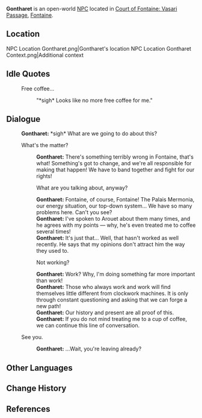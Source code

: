 {{Meta
<!-- Remove this template after adding the missing info -->
|missing_NPC_profile  = yes
}}
{{Character Infobox
|type             = Open-World NPC
|image            = NPC Gontharet.png
|realname         = <!-- Optional, if different from in-game name -->
|deceased         = <!-- Past (for deceased prior to events of the game) or free response -->
|region           = Fontaine
|location         = Fontaine
|affiliation       = 
|title            = 

|ancestry         = <!-- Clan/family -->
|father           = 
|mother           = 
|spouse           = 
|sibling          = 
|child            = 
|relative         = 

|voiceEN          = 
|voiceCN          = 
|voiceJP          = 
|voiceKR          = 
|dialoguereward   = 
}}
'''Gontharet''' is an open-world [[NPC]] located in [[Court of Fontaine: Vasari Passage]], [[Fontaine]].

==Location==
<gallery>
NPC Location Gontharet.png|Gontharet's location
NPC Location Gontharet Context.png|Additional context
</gallery>

<!--
==Profile==
''(To be added.)''

===Appearance===
''(To be added.)''

==Quests and Events==
{{Quests and Events}}
-->
==Idle Quotes==
{{Dialogue Start}}
: {{DIcon|Idle}} Free coffee...
:: {{A|VO Gontharet 01.ogg}} "*sigh* Looks like no more free coffee for me."
{{Dialogue End}}

==Dialogue==
{{Dialogue Start}}
:'''Gontharet:''' *sigh* What are we going to do about this?
:{{DIcon}} What's the matter?
::'''Gontharet:''' There's something terribly wrong in Fontaine, that's what! Something's got to change, and we're all responsible for making that happen! We have to band together and fight for our rights!
::{{DIcon}} What are you talking about, anyway?
::'''Gontharet:''' Fontaine, of course, Fontaine! The Palais Mermonia, our energy situation, our top-down system... We have so many problems here. Can't you see?
::'''Gontharet:''' I've spoken to Arouet about them many times, and he agrees with my points &mdash; why, he's even treated me to coffee several times!
::'''Gontharet:''' It's just that... Well, that hasn't worked as well recently. He says that my opinions don't attract him the way they used to.
::{{DIcon}} Not working?
::'''Gontharet:''' Work? Why, I'm doing something far more important than work!
::'''Gontharet:''' Those who always work and work will find themselves little different from clockwork machines. It is only through constant questioning and asking that we can forge a new path!
::'''Gontharet:''' Our history and present are all proof of this.
::'''Gontharet:''' If you do not mind treating me to a cup of coffee, we can continue this line of conversation.
:{{DIcon}} See you.
::'''Gontharet:''' ...Wait, you're leaving already?
{{Dialogue End}}
<!--
==Event Dialogue==
===Event Name===
{{Dialogue Start}}
:'''{{subst:PAGENAME}}:'''
{{Dialogue End}}
-->
==Other Languages==
{{Other Languages|default_hidden= 1
|en      = Gontharet
|zhs     = 贡托雷
|zhs_rm  = Gòngtuōléi
|zht     = 貢托雷
|zht_rm  = Gòngtuōléi
|ja      = ゴンタレー
|ja_rm   = Gontaree
|ko      = 곤타레
|es      = Gontharet
|fr      = Gontharet
|ru      = Гонтаре
|th      = Gontharet
|vi      = Gontharet
|de      = Gontharet
|id      = Gontharet
|pt      = Gontharet
|tr      = Gontharet
|it      = Gontharet
}}

==Change History==
{{Change History|4.0}}

==References==
{{Reflist}}